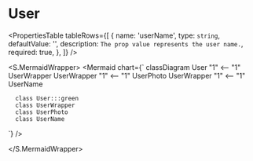 

<Meta title="ApplicationModel/Components/Pages/GameMenu/Header/User/docs" />

# User

<ComponentInfoTable
  name="User"
  description="The component is responsible for displaying information about the user."
  source="components/pages/game-menu/header/user"
/>

<PropertiesTable
  tableRows={[
    {
      name: 'userName',
      type: `string`,
      defaultValue: '',
      description: `The prop value represents the user name.`,
      required: true,
    },
  ]}
/>

<S.MermaidWrapper>
<Mermaid
  chart={`
     classDiagram
      User "1" <-- "1" UserWrapper
      UserWrapper "1" <-- "1" UserPhoto
      UserWrapper "1" <-- "1" UserName

      class User:::green
      class UserWrapper
      class UserPhoto
      class UserName

`}
/>

</S.MermaidWrapper>

<ReferenceList tableRows={[]} />
